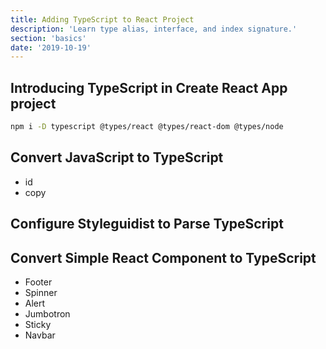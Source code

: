 ```yaml
---
title: Adding TypeScript to React Project
description: 'Learn type alias, interface, and index signature.'
section: 'basics'
date: '2019-10-19'
---
```


## Introducing TypeScript in Create React App project

```bash
npm i -D typescript @types/react @types/react-dom @types/node
```

## Convert JavaScript to TypeScript

- id
- copy

## Configure Styleguidist to Parse TypeScript

## Convert Simple React Component to TypeScript

- Footer
- Spinner
- Alert
- Jumbotron
- Sticky
- Navbar
